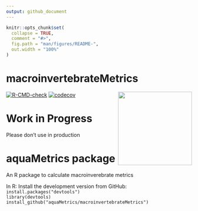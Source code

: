 ```yaml
---
output: github_document
---
```


<!-- README.md is generated from README.Rmd. Please edit that file -->

```r
knitr::opts_chunk$set(
  collapse = TRUE,
  comment = "#>",
  fig.path = "man/figures/README-",
  out.width = "100%"
)
```

# macroinvertebrateMetrics
<img src='https://github.com/aquaMetrics/macroinvertebrateMetrics/blob/master/man/figures/macro_logo.png?raw=true' align="right" width="200" />

<!-- badges: start -->
  [![R-CMD-check](https://github.com/laiaroviracraven/macroinvertebrateMetrics/actions/workflows/R-CMD-check.yaml/badge.svg)](https://github.com/laiaroviracraven/macroinvertebrateMetrics/actions/workflows/R-CMD-check.yaml)
  [![codecov](https://codecov.io/gh/aquaMetrics/macroinvertebratesMetrics/branch/master/graph/badge.svg)](https://codecov.io/gh/aquaMetrics/macroinvertebratesMetrics)
<!-- badges: end -->

# Work in Progress

Please don't use in production

# aquaMetrics package

An R package to calculate macroinverebrate metrics  

In R: Install the development version from GitHub:  
``install.packages("devtools")``  
``library(devtools)``   
``install_github("aquaMetrics/macroinvertebrateMetrics")``  
  

